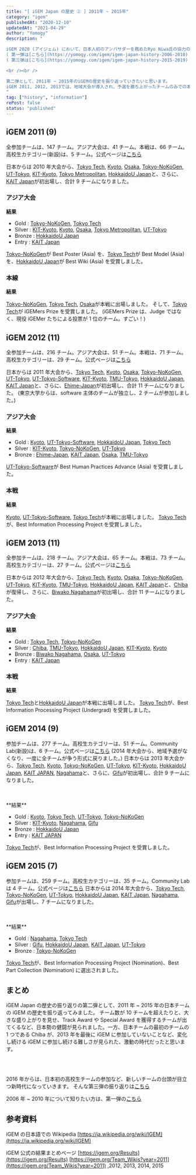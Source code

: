 ```yaml
---
title: "[ iGEM Japan の歴史 ② ] 2011年 ~ 2015年"
category: "igem"
publishedAt: "2020-12-10"
updatedAt: "2021-04-29"
author: "Yomogy"
description: "

iGEM 2020 (アイジェム) において、日本人初のアンバサダーを務めたRyo Niwa氏の協力の元、新規のチームが2チーム参加するなど、iGEM Japanのコミュニティが徐々には発展しています。そこで、iGEM Japanの簡単な歴史を振り返りたいと思います。  
( 第一弾は[こちら](https://yomogy.com/igem/igem-japan-history-2006-2010) )
( 第三弾は[こちら](https://yomogy.com/igem/igem-japan-history-2015-2019) )

<br /><br />

第二弾として、2011年 ~ 2015年のiGEMの歴史を振り返っていきたいと思います。  
iGEM 2011, 2012, 2013では、地域大会が導入され、予選を勝ち上がったチームのみでの本戦が行われるなど、新しい取り組みが次々に取り入れらてきました。またiGEM 2012, 2013は、iGEM Japanから過去最多の11チームが参加するなど、最も活気があった時代でした。  
"
tag: ["history", "information"]
rePost: false
status: "published"
---
```


## iGEM 2011 (9)

全参加チームは、147 チーム。アジア大会は、41 チーム。本戦は、66 チーム。高校生カテゴリー(新設)は、5 チーム。公式ページは[こちら](http://2011.igem.org/Main_Page)

日本からは 2010 年大会から、[Tokyo Tech](http://2011.igem.org/Team:Tokyo_Tech), [Kyoto](http://2011.igem.org/Team:Kyoto), [Osaka](http://2011.igem.org/Team:Osaka), [Tokyo-NoKoGen](http://2011.igem.org/Team:Tokyo-NoKoGen), [UT-Tokyo](http://2011.igem.org/Team:UT-Tokyo), [KIT-Kyoto](http://2011.igem.org/Team:KIT-Kyoto), [Tokyo Metropolitan](http://2011.igem.org/Team:Tokyo_Metropolitan), [HokkaidoU Japan](http://2011.igem.org/Team:HokkaidoU_Japan)と、さらに、[KAIT Japan](http://2011.igem.org/Team:KAIT_Japan)が初出場し、合計 9 チームになりました。

### アジア大会

**結果**

- Gold : [Tokyo-NoKoGen](http://2011.igem.org/Team:Tokyo-NoKoGen), [Tokyo Tech](http://2011.igem.org/Team:Tokyo_Tech)
- Silver : [KIT-Kyoto](http://2011.igem.org/Team:KIT-Kyoto), [Kyoto](http://2011.igem.org/Team:Kyoto), [Osaka](http://2011.igem.org/Team:Osaka), [Tokyo Metropolitan](http://2011.igem.org/Team:Tokyo_Metropolitan), [UT-Tokyo](http://2011.igem.org/Team:UT-Tokyo)
- Bronze : [HokkaidoU Japan](http://2011.igem.org/Team:HokkaidoU_Japan)
- Entry : [KAIT Japan](http://2011.igem.org/Team:KAIT_Japan)

[Tokyo-NoKoGen](http://2011.igem.org/Team:Tokyo-NoKoGen)が Best Poster (Asia) を、[Tokyo Tech](http://2011.igem.org/Team:Tokyo_Tech)が Best Model (Asia) を、[HokkaidoU Japan](http://2011.igem.org/Team:HokkaidoU_Japan)が Best Wiki (Asia) を受賞しました。

### 本線

**結果**

[Tokyo-NoKoGen](http://2011.igem.org/Team:Tokyo-NoKoGen), [Tokyo Tech](http://2011.igem.org/Team:Tokyo_Tech),
[Osaka](http://2011.igem.org/Team:Osaka)が本戦に出場しました。 そして、[Tokyo Tech](http://2011.igem.org/Team:Tokyo_Tech)が
iGEMers Prize を受賞しました。 (iGEMers Prize は、Judge ではなく、現役 iGEMer たちによる投票が
1 位のチーム。すごい！)

## iGEM 2012 (11)

全参加チームは、216 チーム。アジア大会は、51 チーム。本戦は、71 チーム。高校生カテゴリーは、29 チーム。公式ページは[こちら](http://2012.igem.org/Main_Page)

日本からは 2011 年大会から、[Tokyo Tech](http://2012.igem.org/Team:Tokyo_Tech), [Kyoto](http://2012.igem.org/Team:Kyoto), [Osaka](http://2012.igem.org/Team:Osaka), [Tokyo-NoKoGen](http://2012.igem.org/Team:Tokyo-NoKoGen), [UT-Tokyo](http://2012.igem.org/Team:UT-Tokyo), [UT-Tokyo-Software](http://2012.igem.org/Team:UT-Tokyo-Software), [KIT-Kyoto](http://2012.igem.org/Team:KIT-Kyoto), [TMU-Tokyo](http://2012.igem.org/Team:TMU-Tokyo), [HokkaidoU Japan](http://2012.igem.org/Team:HokkaidoU_Japan), [KAIT Japan](http://2012.igem.org/Team:KAIT_Japan)と、さらに、[Ehime-Japan](http://2012.igem.org/Team:Ehime-Japan)が初出場し、合計 11 チームになりました。
(東京大学からは、software 主体のチームが独立し、2 チームが参加しました。)

### アジア大会

**結果**

- Gold : [Kyoto](http://2012.igem.org/Team:Kyoto), [UT-Tokyo-Software](http://2012.igem.org/Team:UT-Tokyo-Software), [HokkaidoU Japan](http://2012.igem.org/Team:HokkaidoU_Japan), [Tokyo Tech](http://2012.igem.org/Team:Tokyo_Tech)
- Silver : [KIT-Kyoto](http://2012.igem.org/Team:KIT-Kyoto), [Tokyo-NoKoGen](http://2012.igem.org/Team:Tokyo-NoKoGen), [UT-Tokyo](http://2012.igem.org/Team:UT-Tokyo)
- Bronze : [Ehime-Japan](http://2012.igem.org/Team:Ehime-Japan), [KAIT Japan](http://2012.igem.org/Team:KAIT_Japan), [Osaka](http://2012.igem.org/Team:Osaka), [TMU-Tokyo](http://2012.igem.org/Team:TMU-Tokyo)

[UT-Tokyo-Software](http://2012.igem.org/Team:UT-Tokyo-Software)が Best Human Practices Advance (Asia) を受賞しました。

### 本戦

**結果**

[Kyoto](http://2012.igem.org/Team:Kyoto), [UT-Tokyo-Software](http://2012.igem.org/Team:UT-Tokyo-Software),
[Tokyo Tech](http://2012.igem.org/Team:Tokyo_Tech)が本戦に出場しました。 [Tokyo Tech](http://2012.igem.org/Team:Tokyo_Tech)が、Best
Information Processing Project を受賞しました。

## iGEM 2013 (11)

全参加チームは、218 チーム。アジア大会は、65 チーム。本戦は、73 チーム。高校生カテゴリーは、27 チーム。公式ページは[こちら](http://2012.igem.org/Main_Page)

日本からは 2012 年大会から、[Tokyo Tech](http://2013.igem.org/Team:Tokyo_Tech), [Kyoto](http://2013.igem.org/Team:Kyoto), [Osaka](http://2013.igem.org/Team:Osaka), [Tokyo-NoKoGen](http://2013.igem.org/Team:Tokyo-NoKoGen), [UT-Tokyo](http://2013.igem.org/Team:UT-Tokyo), [KIT-Kyoto](http://2013.igem.org/Team:KIT-Kyoto), [TMU-Tokyo](http://2013.igem.org/Team:TMU-Tokyo), [HokkaidoU Japan](http://2013.igem.org/Team:HokkaidoU_Japan), [KAIT Japan](http://2013.igem.org/Team:KAIT_Japan)と、[Chiba](http://2013.igem.org/Team:Chiba)が復帰し、さらに、[Biwako Nagahama](http://2013.igem.org/Team:Biwako_Nagahama)が初出場し、合計 11 チームになりました。

### アジア大会

**結果**

- Gold : [Tokyo Tech](http://2013.igem.org/Team:Tokyo_Tech), [Tokyo-NoKoGen](http://2013.igem.org/Team:Tokyo-NoKoGen)
- Silver : [Chiba](http://2013.igem.org/Team:Chiba), [TMU-Tokyo](http://2013.igem.org/Team:TMU-Tokyo), [HokkaidoU Japan](http://2013.igem.org/Team:HokkaidoU_Japan), [KIT-Kyoto](http://2013.igem.org/Team:KIT-Kyoto), [Kyoto](http://2013.igem.org/Team:Kyoto)
- Bronze : [Biwako Nagahama](http://2013.igem.org/Team:Biwako_Nagahama), [Osaka](http://2013.igem.org/Team:Osaka), [UT-Tokyo](http://2013.igem.org/Team:UT-Tokyo)
- Entry : [KAIT Japan](http://2013.igem.org/Team:KAIT_Japan)

### 本戦

**結果**

[Tokyo Tech](http://2013.igem.org/Team:Tokyo_Tech)と[HokkaidoU Japan](http://2013.igem.org/Team:HokkaidoU_Japan)が本戦に出場しました。
[Tokyo Tech](http://2013.igem.org/Team:Tokyo_Tech)が、Best Information Processing
Project (Undergrad) を受賞しました。

## iGEM 2014 (9)

参加チームは、277 チーム。高校生カテゴリーは、51 チーム。Community Lab(新設)は、6 チーム。公式ページは[こちら](http://2014.igem.org/Main_Page)
(2014 年大会から、地域予選がなくなり、一度に全チームが争う形式に戻りました。)
日本からは 2013 年大会から、[Tokyo Tech](http://2014.igem.org/Team:Tokyo_Tech), [Kyoto](http://2014.igem.org/Team:Kyoto), [Tokyo-NoKoGen](http://2014.igem.org/Team:Tokyo-NoKoGen), [UT-Tokyo](http://2014.igem.org/Team:UT-Tokyo), [KIT-Kyoto](http://2014.igem.org/Team:KIT-Kyoto), [HokkaidoU Japan](http://2014.igem.org/Team:HokkaidoU_Japan), [KAIT JAPAN](http://2014.igem.org/Team:KAIT_JAPAN), [Nagahama](http://2014.igem.org/Team:Nagahama)と、さらに、[Gifu](http://2014.igem.org/Team:Gifu)が初出場し、合計 9 チームになりました。

<br />
<br />
**結果**

- Gold : [Kyoto](http://2014.igem.org/Team:Kyoto), [Tokyo Tech](http://2014.igem.org/Team:Tokyo_Tech), [UT-Tokyo](http://2014.igem.org/Team:UT-Tokyo), [Tokyo-NoKoGen](http://2014.igem.org/Team:Tokyo-NoKoGen)
- Silver : [KIT-Kyoto](http://2014.igem.org/Team:KIT-Kyoto), [Nagahama](http://2014.igem.org/Team:Nagahama), [Gifu](http://2014.igem.org/Team:Gifu)
- Bronze : [HokkaidoU Japan](http://2014.igem.org/Team:HokkaidoU_Japan)
- Entry : [KAIT JAPAN](http://2014.igem.org/Team:KAIT_JAPAN)

[Tokyo Tech](http://2014.igem.org/Team:Tokyo_Tech)が、Best Information Processing Project を受賞しました。

## iGEM 2015 (7)

参加チームは、259 チーム。高校生カテゴリーは、35 チーム。Community Lab は 4 チーム。公式ページは[こちら](http://2015.igem.org/Main_Page)
日本からは 2014 年大会から、[Tokyo Tech](http://2015.igem.org/Team:Tokyo_Tech), [Tokyo-NoKoGen](http://2015.igem.org/Team:Tokyo-NoKoGen), [UT-Tokyo](http://2015.igem.org/Team:UT-Tokyo), [HokkaidoU Japan](http://2015.igem.org/Team:HokkaidoU_Japan), [KAIT Japan](http://2015.igem.org/Team:KAIT_Japan), [Nagahama](http://2015.igem.org/Team:Nagahama), [Gifu](http://2015.igem.org/Team:Gifu)が出場し、7 チームになりました。

<br />
<br />
**結果**

- Gold : [Nagahama](http://2015.igem.org/Team:Nagahama), [Tokyo Tech](http://2015.igem.org/Team:Tokyo_Tech)
- Silver : [Gifu](http://2015.igem.org/Team:Gifu), [HokkaidoU Japan](http://2015.igem.org/Team:HokkaidoU_Japan), [KAIT Japan](http://2015.igem.org/Team:KAIT_Japan), [UT-Tokyo](http://2015.igem.org/Team:UT-Tokyo)
- Bronze : [Tokyo-NoKoGen](http://2015.igem.org/Team:Tokyo-NoKoGen)

[Tokyo Tech](http://2015.igem.org/Team:Tokyo_Tech)が、Best Information Processing Project (Nomination)、Best Part Collection (Nomination) に選出されました。

## まとめ

iGEM Japan の歴史の振り返りの第二弾として、2011 年 ~ 2015 年の日本チームの iGEM の歴史を振り返ってみました。
チーム数が 10 チームを超えたりと、大きな盛り上がりを見せ、Track Award や Special Award を獲得するチームが出てくるなど、日本勢の健闘が見られました。一方、日本チームの最初のチームの 1 つである Chiba が、2013 年を最後に iGEM に参加していないことなど、変化し続ける iGEM に参加し続ける難しさが見られた、激動の時代だったと思います。

<br />
<br />

2016 年からは、日本初の高校生チームの参加など、新しいチームの台頭が目立つ新時代になっていきます。
そんな第三弾の振り返りは[こちら](https://yomogy.com/igem/igem-japan-history-2016-2020)

<LinkCard
  url="https://yomogy.com/igem/igem-japan-history-2016-2020"
  size="small"
/>

2006 年 ~ 2010 年について知りたい方は、第一弾の[こちら](https://yomogy.com/igem/igem-japan-history-2006-2010)

<LinkCard
  url="https://yomogy.com/igem/igem-japan-history-2006-2010"
  size="small"
/>

## 参考資料

iGEM の日本語での Wikipedia
[https://ja.wikipedia.org/wiki/IGEM](https://ja.wikipedia.org/wiki/IGEM)

iGEM 公式の結果まとめページ
[https://igem.org/Results](https://igem.org/Results)
[https://igem.org/Team_Wikis?year=2011](https://igem.org/Team_Wikis?year=2011) ,2012, 2013, 2014, 2015
